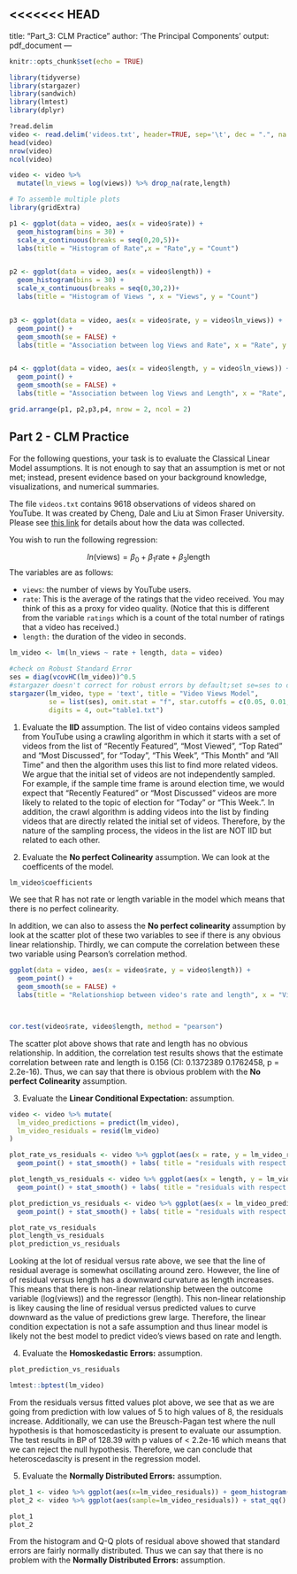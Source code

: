 <<<<<<< HEAD
---
title: "Part_3: CLM Practice"
author: 'The Principal Components'
output: pdf_document
---

```{r setup, include=FALSE, echo=FALSE, warning=FALSE, message=FALSE}
knitr::opts_chunk$set(echo = TRUE)

```

```{r}
library(tidyverse) 
library(stargazer)
library(sandwich)
library(lmtest)
library(dplyr)

```
```{r load data}
?read.delim
video <- read.delim('videos.txt', header=TRUE, sep='\t', dec = ".", na.strings = "NA")
head(video)
nrow(video)
ncol(video)
```
```{r}
video <- video %>% 
  mutate(ln_views = log(views)) %>% drop_na(rate,length)

```

```{r warning=FALSE, out.height= 100%, out.width=100%}
# To assemble multiple plots
library(gridExtra)

p1 <- ggplot(data = video, aes(x = video$rate)) +
  geom_histogram(bins = 30) +
  scale_x_continuous(breaks = seq(0,20,5))+
  labs(title = "Histogram of Rate",x = "Rate",y = "Count")


p2 <- ggplot(data = video, aes(x = video$length)) +
  geom_histogram(bins = 30) +
  scale_x_continuous(breaks = seq(0,30,2))+
  labs(title = "Histogram of Views ", x = "Views", y = "Count")


p3 <- ggplot(data = video, aes(x = video$rate, y = video$ln_views)) +
  geom_point() +
  geom_smooth(se = FALSE) +
  labs(title = "Association between log Views and Rate", x = "Rate", y = "Log Views")


p4 <- ggplot(data = video, aes(x = video$length, y = video$ln_views)) +
  geom_point() +
  geom_smooth(se = FALSE) +
  labs(title = "Association between log Views and Length", x = "Rate", y = "Log Views")

grid.arrange(p1, p2,p3,p4, nrow = 2, ncol = 2)
```


## Part 2 - CLM Practice

For the following questions, your task is to evaluate the Classical Linear Model assumptions. It is not enough to say that an assumption is met or not met; instead, present evidence based on your background knowledge, visualizations, and numerical summaries.

The file `videos.txt` contains 9618 observations of videos shared on YouTube. It was created by Cheng, Dale and Liu at Simon Fraser University. Please see [this link](http://netsg.cs.sfu.ca/youtubedata/) for details about how the data was collected.

You wish to run the following regression:

$$
ln(\text{views}) = \beta_0 + \beta_1 \text{rate}  + \beta_3 \text{length}
$$ 
The variables are as follows:

- `views`: the number of views by YouTube users.
- `rate`: This is the average of the ratings that the video received. You may think of this as a proxy for video quality. (Notice that this is different from the variable `ratings` which is a count of the total number of ratings that a video has received.)
- `length:` the duration of the video in seconds.


```{r linear regression}
lm_video <- lm(ln_views ~ rate + length, data = video)

#check on Robust Standard Error
ses = diag(vcovHC(lm_video))^0.5
#stargazer doesn't correct for robust errors by default;set se=ses to override with the robust errors
stargazer(lm_video, type = 'text', title = "Video Views Model",
          se = list(ses), omit.stat = "f", star.cutoffs = c(0.05, 0.01, 0.001),
          digits = 4, out="table1.txt")
```


1. Evaluate the **IID** assumption.
The list of video contains videos sampled from YouTube using a crawling algorithm in which it starts with a set of  videos from the list of "Recently Featured", "Most Viewed", "Top Rated" and "Most Discussed", for "Today", "This Week", "This Month" and "All Time" and then the algorithm uses this list to find more related videos. We argue that the initial set of videos are not independently sampled. For example, if the sample time frame is around election time, we would expect that "Recently Featured" or “Most Discussed” videos are more likely to related to the topic of election for “Today” or “This Week.”. In addition, the crawl algorithm is adding videos into the list by finding videos that are directly related the initial set of videos. Therefore, by the nature of the sampling process, the videos in the list are NOT IID but related to each other.

2. Evaluate the **No perfect Colinearity** assumption.
We can look at the coefficents of the model.  

```{r}
lm_video$coefficients
```
We see that R has not rate or length variable in the model which means that there is no perfect colinearity. 


In addition, we can also to assess the **No perfect colinearity** assumption by look at the scatter plot of these two variables to see if there is any obvious linear relationship. Thirdly, we can compute the correlation between these two variable using Pearson's correlation method.

```{r}

ggplot(data = video, aes(x = video$rate, y = video$length)) +
  geom_point() +
  geom_smooth(se = FALSE) +
  labs(title = "Relationshiop between video's rate and length", x = "Video's Rate", y = "Video's Length")



cor.test(video$rate, video$length, method = "pearson")

```
The scatter plot above shows that rate and length has no obvious relationship. In addition, the correlation test results shows that the estimate correlation between rate and length is 0.156 (CI: 0.1372389 0.1762458, p = 2.2e-16). Thus, we can say that there is obvious problem with the **No perfect Colinearity** assumption.

3. Evaluate the **Linear Conditional Expectation:** assumption. 

```{r}
video <- video %>% mutate(
  lm_video_predictions = predict(lm_video),
  lm_video_residuals = resid(lm_video)
)

plot_rate_vs_residuals <- video %>% ggplot(aes(x = rate, y = lm_video_residuals))+
  geom_point() + stat_smooth() + labs( title = "residuals with respect to rate")

plot_length_vs_residuals <- video %>% ggplot(aes(x = length, y = lm_video_residuals))+
  geom_point() + stat_smooth() + labs( title = "residuals with respect to length")

plot_prediction_vs_residuals <- video %>% ggplot(aes(x = lm_video_predictions, y = lm_video_residuals))+
  geom_point() + stat_smooth() + labs( title = "residuals with respect to prediction")

plot_rate_vs_residuals
plot_length_vs_residuals
plot_prediction_vs_residuals


```

Looking at the lot of residual versus rate above, we see that the line of residual average is somewhat oscillating around zero. However, the line of of residual versus length has a downward curvature as length increases. This means that there is non-linear relationship between the outcome variable (log(views)) and the regressor (length). This non-linear relationship is likey causing the line of residual versus predicted values to curve downward as the value of predictions grew large. Therefore, the linear condition expectation is not a safe assumption and thus linear model is likely not the best model to predict video’s views based on rate and length. 

4. Evaluate the **Homoskedastic Errors:** assumption.

```{r plotting prediction versus residuals}

plot_prediction_vs_residuals

lmtest::bptest(lm_video)

```
From the residuals versus fitted values plot above, we see that as we are going from prediction with low values of 5 to high values of 8, the residuals increase. Additionally, we can use the Breusch-Pagan test where the null hypothesis is that homoscedasticity is present to evaluate our assumption. The test results in BP of 128.39 with p values of < 2.2e-16 which means that we can reject the null hypothesis. Therefore, we can conclude that heteroscedascity is present in the regression model.


5. Evaluate the **Normally Distributed Errors:** assumption.

```{r q-q plot of residuals}
plot_1 <- video %>% ggplot(aes(x=lm_video_residuals)) + geom_histogram()
plot_2 <- video %>% ggplot(aes(sample=lm_video_residuals)) + stat_qq() +stat_qq_line()

plot_1
plot_2

```


From the histogram and Q-Q plots of residual above showed that standard errors are fairly normally distributed. Thus we can say that there is no problem with the **Normally Distributed Errors:** assumption. 

